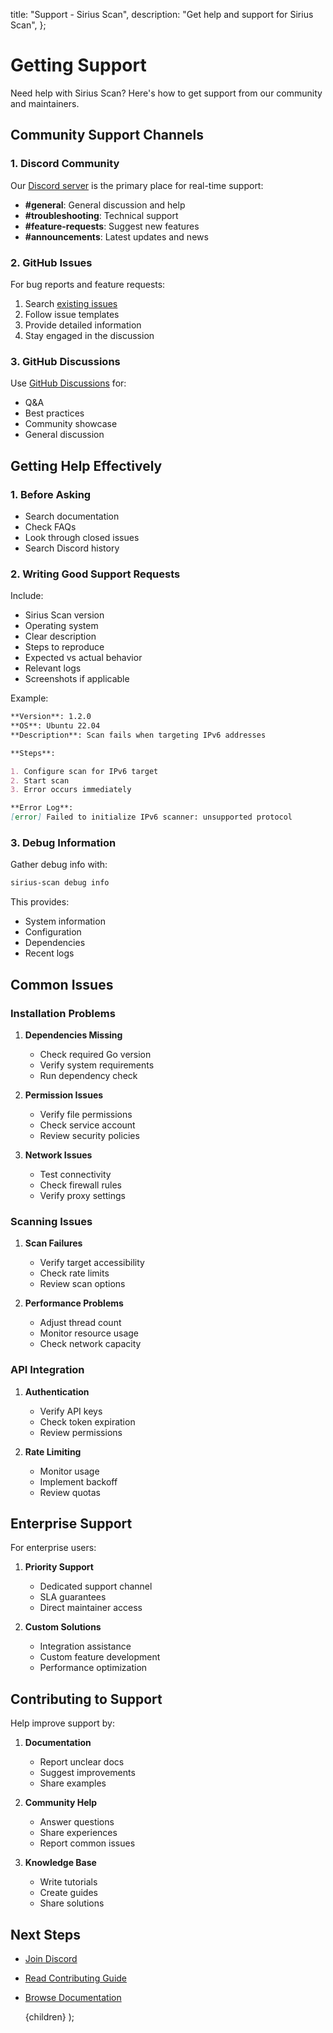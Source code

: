 
  title: "Support - Sirius Scan",
  description: "Get help and support for Sirius Scan",
};

# Getting Support

Need help with Sirius Scan? Here's how to get support from our community and maintainers.

## Community Support Channels

### 1. Discord Community

Our [Discord server](https://discord.gg/VTjqSxkJqX) is the primary place for real-time support:

- **#general**: General discussion and help
- **#troubleshooting**: Technical support
- **#feature-requests**: Suggest new features
- **#announcements**: Latest updates and news

### 2. GitHub Issues

For bug reports and feature requests:

1. Search [existing issues](https://github.com/SiriusScan/Sirius/issues)
2. Follow issue templates
3. Provide detailed information
4. Stay engaged in the discussion

### 3. GitHub Discussions

Use [GitHub Discussions](https://github.com/SiriusScan/Sirius/discussions) for:

- Q&A
- Best practices
- Community showcase
- General discussion

## Getting Help Effectively

### 1. Before Asking

- Search documentation
- Check FAQs
- Look through closed issues
- Search Discord history

### 2. Writing Good Support Requests

Include:

- Sirius Scan version
- Operating system
- Clear description
- Steps to reproduce
- Expected vs actual behavior
- Relevant logs
- Screenshots if applicable

Example:

```markdown
**Version**: 1.2.0
**OS**: Ubuntu 22.04
**Description**: Scan fails when targeting IPv6 addresses

**Steps**:

1. Configure scan for IPv6 target
2. Start scan
3. Error occurs immediately

**Error Log**:
[error] Failed to initialize IPv6 scanner: unsupported protocol
```

### 3. Debug Information

Gather debug info with:

```bash
sirius-scan debug info
```

This provides:

- System information
- Configuration
- Dependencies
- Recent logs

## Common Issues

### Installation Problems

1. **Dependencies Missing**

   - Check required Go version
   - Verify system requirements
   - Run dependency check

2. **Permission Issues**

   - Verify file permissions
   - Check service account
   - Review security policies

3. **Network Issues**
   - Test connectivity
   - Check firewall rules
   - Verify proxy settings

### Scanning Issues

1. **Scan Failures**

   - Verify target accessibility
   - Check rate limits
   - Review scan options

2. **Performance Problems**
   - Adjust thread count
   - Monitor resource usage
   - Check network capacity

### API Integration

1. **Authentication**

   - Verify API keys
   - Check token expiration
   - Review permissions

2. **Rate Limiting**
   - Monitor usage
   - Implement backoff
   - Review quotas

## Enterprise Support

For enterprise users:

1. **Priority Support**

   - Dedicated support channel
   - SLA guarantees
   - Direct maintainer access

2. **Custom Solutions**
   - Integration assistance
   - Custom feature development
   - Performance optimization

## Contributing to Support

Help improve support by:

1. **Documentation**

   - Report unclear docs
   - Suggest improvements
   - Share examples

2. **Community Help**

   - Answer questions
   - Share experiences
   - Report common issues

3. **Knowledge Base**
   - Write tutorials
   - Create guides
   - Share solutions

## Next Steps

- [Join Discord](https://discord.gg/VTjqSxkJqX)
- [Read Contributing Guide](/docs/community/contributing)
- [Browse Documentation](/docs)

  <DocsLayout meta={meta}>{children}</DocsLayout>
);
